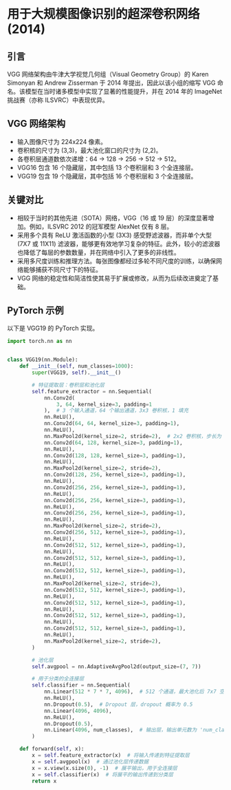 # 用于大规模图像识别的超深卷积网络 (2014)

## 引言

VGG 网络架构由牛津大学视觉几何组（Visual Geometry Group）的 Karen Simonyan 和 Andrew Zisserman 于 2014 年提出，因此以该小组的缩写 VGG 命名。该模型在当时诸多模型中实现了显著的性能提升，并在 2014 年的 ImageNet 挑战赛（亦称 ILSVRC）中表现优异。

## VGG 网络架构

- 输入图像尺寸为 224x224 像素。
- 卷积核的尺寸为 (3,3)，最大池化窗口的尺寸为 (2,2)。
- 各卷积层通道数依次递增：64 -> 128 -> 256 -> 512 -> 512。
- VGG16 包含 16 个隐藏层，其中包括 13 个卷积层和 3 个全连接层。
- VGG19 包含 19 个隐藏层，其中包括 16 个卷积层和 3 个全连接层。

## 关键对比

- 相较于当时的其他先进（SOTA）网络，VGG（16 或 19 层）的深度显著增加。例如，ILSVRC 2012 的冠军模型 AlexNet 仅有 8 层。
- 采用多个具有 ReLU 激活函数的小型 (3X3) 感受野滤波器，而非单个大型 (7X7 或 11X11) 滤波器，能够更有效地学习复杂的特征。此外，较小的滤波器也降低了每层的参数数量，并在网络中引入了更多的非线性。
- 采用多尺度训练和推理方法。每张图像都经过多轮不同尺度的训练，以确保网络能够捕获不同尺寸下的特征。
- VGG 网络的稳定性和简洁性使其易于扩展或修改，从而为后续改进奠定了基础。

## PyTorch 示例

以下是 VGG19 的 PyTorch 实现。

```python
import torch.nn as nn


class VGG19(nn.Module):
    def __init__(self, num_classes=1000):
        super(VGG19, self).__init__()

        # 特征提取层：卷积层和池化层
        self.feature_extractor = nn.Sequential(
            nn.Conv2d(
                3, 64, kernel_size=3, padding=1
            ),  # 3 个输入通道，64 个输出通道，3x3 卷积核，1 填充
            nn.ReLU(),
            nn.Conv2d(64, 64, kernel_size=3, padding=1),
            nn.ReLU(),
            nn.MaxPool2d(kernel_size=2, stride=2),  # 2x2 卷积核，步长为 2 的最大池化
            nn.Conv2d(64, 128, kernel_size=3, padding=1),
            nn.ReLU(),
            nn.Conv2d(128, 128, kernel_size=3, padding=1),
            nn.ReLU(),
            nn.MaxPool2d(kernel_size=2, stride=2),
            nn.Conv2d(128, 256, kernel_size=3, padding=1),
            nn.ReLU(),
            nn.Conv2d(256, 256, kernel_size=3, padding=1),
            nn.ReLU(),
            nn.Conv2d(256, 256, kernel_size=3, padding=1),
            nn.ReLU(),
            nn.Conv2d(256, 256, kernel_size=3, padding=1),
            nn.ReLU(),
            nn.MaxPool2d(kernel_size=2, stride=2),
            nn.Conv2d(256, 512, kernel_size=3, padding=1),
            nn.ReLU(),
            nn.Conv2d(512, 512, kernel_size=3, padding=1),
            nn.ReLU(),
            nn.Conv2d(512, 512, kernel_size=3, padding=1),
            nn.ReLU(),
            nn.Conv2d(512, 512, kernel_size=3, padding=1),
            nn.ReLU(),
            nn.MaxPool2d(kernel_size=2, stride=2),
            nn.Conv2d(512, 512, kernel_size=3, padding=1),
            nn.ReLU(),
            nn.Conv2d(512, 512, kernel_size=3, padding=1),
            nn.ReLU(),
            nn.Conv2d(512, 512, kernel_size=3, padding=1),
            nn.ReLU(),
            nn.Conv2d(512, 512, kernel_size=3, padding=1),
            nn.ReLU(),
            nn.MaxPool2d(kernel_size=2, stride=2),
        )

        # 池化层
        self.avgpool = nn.AdaptiveAvgPool2d(output_size=(7, 7))

        # 用于分类的全连接层
        self.classifier = nn.Sequential(
            nn.Linear(512 * 7 * 7, 4096),  # 512 个通道，最大池化后 7x7 空间维度
            nn.ReLU(),
            nn.Dropout(0.5),  # Dropout 层，dropout 概率为 0.5
            nn.Linear(4096, 4096),
            nn.ReLU(),
            nn.Dropout(0.5),
            nn.Linear(4096, num_classes),  # 输出层，输出单元数为 'num_classes'
        )

    def forward(self, x):
        x = self.feature_extractor(x)  # 将输入传递到特征提取层
        x = self.avgpool(x)  # 通过池化层传递数据
        x = x.view(x.size(0), -1)  # 展平输出，用于全连接层
        x = self.classifier(x)  # 将展平的输出传递到分类层
        return x
```
